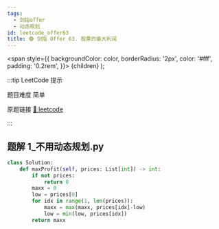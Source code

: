```yaml
---
tags:
  - 剑指offer
  - 动态规划
id: leetcode_offer63
title: 🟢 剑指 Offer 63. 股票的最大利润
---
```


  <span
    style={{
      backgroundColor: color,
      borderRadius: '2px',
      color: '#fff',
      padding: '0.2rem',
    }}>
    {children}
  </span>
);

:::tip LeetCode 提示

题目难度 <Highlight color="#00b8a3">简单</Highlight>

原题链接 [🔗 leetcode](https://leetcode-cn.com/problems/gu-piao-de-zui-da-li-run-lcof/)

:::



## 题解 1_不用动态规划.py

```py
class Solution:
    def maxProfit(self, prices: List[int]) -> int:
        if not prices:
            return 0
        maxx = 0
        low = prices[0]
        for idx in range(1, len(prices)):
            maxx = max(maxx, prices[idx]-low)
            low = min(low, prices[idx])
        return maxx
```


